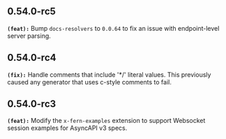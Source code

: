 ## 0.54.0-rc5
**`(feat):`** Bump `docs-resolvers` to `0.0.64` to fix an issue with endpoint-level server parsing.


## 0.54.0-rc4
**`(fix):`** Handle comments that include '*/' literal values. This previously caused any generator that uses c-style comments to fail.


## 0.54.0-rc3
**`(feat):`** Modify the `x-fern-examples` extension to support Websocket session examples for AsyncAPI v3 specs.


